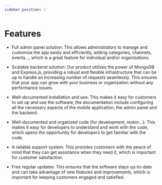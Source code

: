 ```yaml
---
sidebar_position: 1
---
```


# Features

- Full admin panel solution: This allows administrators to manage and customize the app easily and efficiently, adding categories, channels, events..., which is a great feature for individual and/or organizations.
- Scalable backend solution: Our product utilizes the power of MongoDB and Express.js, providing a robust and flexible infrastructure that can be up to handle an increasing number of requests seamlessly. This ensures that your app can grow with your business or organization without any performance issues.

- Well-documented installation and use: This makes it easy for customers to set up and use the software, the documentation include configuring all the necessary aspects of the mobile application, the admin panel and the backend.

- Well-documented and organized code (for development, reskin...): This makes it easy for developers to understand and work with the code, which opens the opportunity for developers to get familiar with the code.

- A reliable support system: This provides customers with the peace of mind that they can get assistance when they need it, which is important for customer satisfaction.

- Free regular updates: This ensures that the software stays up-to-date and can take advantage of new features and improvements, which is important for keeping customers engaged and satisfied.
